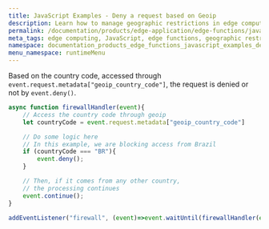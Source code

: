 ```yaml
---
title: JavaScript Examples - Deny a request based on Geoip
description: Learn how to manage geographic restrictions in edge computing using JavaScript to access geoip country codes and control content accessibility through a dynamic firewall.
permalink: /documentation/products/edge-application/edge-functions/javascript-examples/deny-request
meta_tags: edge computing, JavaScript, edge functions, geographic restrictions, geoip country code, web security, content accessibility, firewall integration, event handling, async JavaScript
namespace: documentation_products_edge_functions_javascript_examples_deny_request
menu_namespace: runtimeMenu
---
```


Based on the country code, accessed through `event.request.metadata["geoip_country_code"]`, the request is denied or not by `event.deny()`.

```js
async function firewallHandler(event){
    // Access the country code through geoip
    let countryCode = event.request.metadata["geoip_country_code"]

    // Do some logic here
    // In this example, we are blocking access from Brazil
    if (countryCode === "BR"){
        event.deny();
    }

    // Then, if it comes from any other country,
    // the processing continues
    event.continue();
}

addEventListener("firewall", (event)=>event.waitUntil(firewallHandler(event)));
```




